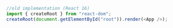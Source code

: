```typescript
//old implementation (React 16)
import { createRoot } from "react-dom";
createRoot(document.getElementById("root")).render(<App />);
```
